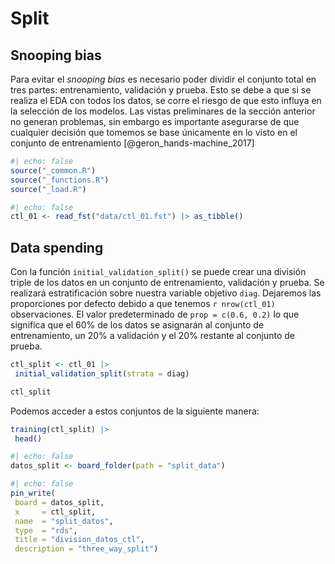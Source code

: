 
# Split {#sec-split}

## Snooping bias

Para evitar el *snooping bias* es necesario poder dividir el conjunto total
en tres partes: entrenamiento, validación y prueba.  Esto se debe a que si
se realiza el EDA con todos los datos, se corre el riesgo de que esto influya
en la selección de los modelos.  Las vistas preliminares de la sección
anterior no generan problemas, sin embargo es importante asegurarse de que
cualquier decisión que tomemos se base únicamente en lo visto en el conjunto
de entrenamiento [@geron_hands-machine_2017]


```{r}
#| echo: false
source("_common.R")
source("_functions.R")
source("_load.R")
```

```{r}
#| echo: false
ctl_01 <- read_fst("data/ctl_01.fst") |> as_tibble()
```

## Data spending

Con la función `initial_validation_split()` se puede crear una división triple
de los datos en un conjunto de entrenamiento, validación y prueba. Se realizará
estratificación sobre nuestra variable objetivo `diag`. Dejaremos las
proporciones por defecto debido a que tenemos `r nrow(ctl_01)` observaciones.
El valor predeterminado de `prop = c(0.6, 0.2)` lo que significa que el 60% de
los datos se asignarán al conjunto de entrenamiento, un 20% a validación y el
20% restante al conjunto de prueba.

```{r}
ctl_split <- ctl_01 |> 
 initial_validation_split(strata = diag)
```

```{r}
ctl_split
```

Podemos acceder a estos conjuntos de la siguiente manera:

```{r}
training(ctl_split) |> 
 head()
```

```{r}
#| echo: false
datos_split <- board_folder(path = "split_data")
```

```{r}
#| echo: false
pin_write(
 board = datos_split,
 x     = ctl_split,
 name  = "split_datos",
 type  = "rds",
 title = "division_datos_ctl",
 description = "three_way_split")
```

